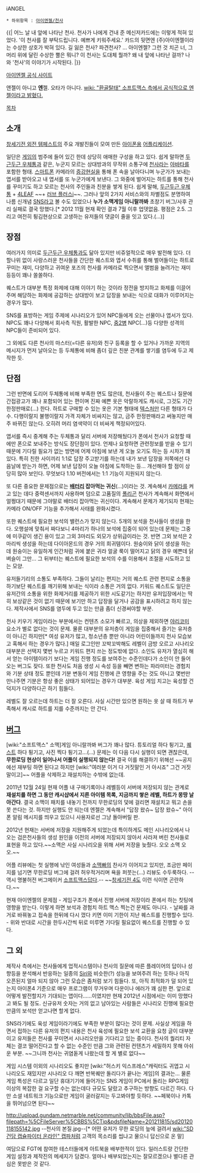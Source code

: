 iANGEL

 * 하위항목 : [[아이엔젤/천사]]

{{|
어느 날 내 앞에 나타난 천사. 천사가 나에게 건내 준 메신저카드에는 이렇게 적혀 있었다.
'이 천사를 잘 부탁드립니다. 예쁘게 키워주세요.'
카드의 뒷면엔 (주)아이엔젤이라는 수상한 상호가 박혀 있다. 
길 잃은 천사? 파견천사? … 아이엔젤? 
그런 것 치곤 너, 그 머리 위에 달린 수상한 뿔은 뭐니?
이 천사는 도대체 뭘까? 왜 내 앞에 나타난 걸까?
나와 '천사'의 이야기가 시작된다. 
|}}

[http://iangel.softmax.co.kr/Index.do 아이엔젤 공식 사이트]

앤젤이 아니고 '''엔'''젤. 오타가 아니다. [[wiki: "환골탈태" 소프트맥스 측에서 공식적으로 엔젤이라고 밝혔다.]]

[[목차]]

== 소개 ==
[[창세기전 외전 템페스트]]의 주요 개발진들이 모여 만든 [[아이폰]]용 [[어플리케이션]].

일단은 [[게임]]의 범주에 들어 있긴 한데 상당히 애매한 구성을 하고 있다. 쉽게 말하면 [[두근두근 우체통]]과 같은, 누군지 모르는 상대방과의 무작위 소통구에 [[천사]]라는 [[아바타]]를 포함한 형태. [[스마트폰]] 카메라의 [[증강현실]]을 통해 폰 속을 날아다니며 누군가가 보내는 엽서를 받아오고 내 엽서를 또 누군가에게 보낸다. 그 와중에 벌어지는 하트를 통해 천사를 꾸미기도 하고 모르는 천사의 주인들과 친분을 쌓게 된다. 쉽게 말해, [[두근두근 우체통]] + [[4LEAF]] ~~+ [[러브 플러스i]]~~. 그러나 앞의 2가지 서비스와의 차별점도 분명하여 나름 신개념 [[SNS]]라고 볼 수도 있었으나 '''누가 소맥게임 아니랄까봐''' 초창기 버그/사후 관리 실패로 결국 망했다.[* 2012 11월 현재 확인 결과 7월 이후 업뎃없음. 평점은 2.5. 그리고 여전히 튕김현상으로 고생하는 유저들의 댓글이 줄을 잇고 있다.(...)]


== 장점 ==
여러가지 의미로 [[두근두근 우체통]]과도 닮아 있지만 비쥬얼적으로 매우 발전해 있다. 더할나위 없이 사랑스러운 천사들을 간단한 퀘스트와 엽서 수취를 통해 벌어들이는 하트로 꾸미는 재미, 다양하고 귀여운 포즈의 천사를 카메라로 찍으면서 앨범을 늘려가는 재미 등등이 꽤나 쏠쏠하다. 

퀘스트가 대부분 특정 화제에 대해 이야기 하는 것이라 정전을 방지하고 화제를 이끌어주며 해당하는 화제에 공감하는 상대방이 보고 답장을 보내는 식으로 대화가 이루어지는 경우가 많다. 

SNS를 표방하는 게임 주제에 시나리오가 있어 NPC들에게 오는 선물이나 엽서가 있다. NPC도 꽤나 다양해서 회사측 직원, 활발한 NPC, [[중2병]] NPC(...)등 다양한 성격의 NPC들이 준비되어 있다.

그 외에도 다른 천사의 마스터(=다른 유저)와 친구 등록을 할 수 있거나 가까운 지역의 메시지가 먼저 날아오는 등 두체통에 비해 좀더 깊은 친분 관계를 쌓기를 염두에 두고 제작한 듯.


== 단점 ==
그런 반면에 도리어 두체통에 비해 부족한 면도 많은데, 천사들이 주는 퀘스트나 질문에 간접광고가 꽤나 포함되어 있는 편이며 진짜 예쁜 옷은 악랄하게도 캐시로, 그것도 기간 한정판매로(...) 한다. 하트로 구매할 수 있는 옷은 기본 형태에 [[텍스처]]만 다른 형태가 다수. 다행이랄지 불행이랄지 가격 자체가 비싸지는 않고, 금주 한정판매라고 써놓지만 매주 바뀌진 않는다. 오히려 머리 염색약이 더 비싸게 책정되어있다.

엽서를 즉시 중계해 주는 두체통과 달리 서버에 저장해뒀다가 폰에서 천사가 요청할 때에만 폰으로 보내주는 방식도 장단점이 있다. 언제나 요청하면 관련정보를 받을 수 있기 때문에 기다릴 필요가 없는 방면에 어제 아침에 보낸 게 오늘 오기도 하는 등 시차가 꽤 있다. 특히 친한 사이끼리 1:1로 답장 주고받기를 하는데 내가 보낸 답장을 저쪽에선 다음날에 받는가 하면, 어제 보낸 답장이 오늘 아침에 도착하는 등... 개선해야 할 점이 상당히 많아 보인다. 무엇보다 1.10 버전에서는 1:1 기능이 지원되지 않는다.

또 다른 중요한 문제점으로는 '''[[배터리]] 잡아먹는 귀신'''(...)이라는 것. 계속해서 [[카메라]]를 켜고 있는 데다 중력센서까지 사용하며 덤으로 고품질의 [[폴리곤]] 천사가 계속해서 화면에서 얼쩡대기 때문에 그야말로 배터리 잡아먹는 귀신이다. 계속해서 문제가 제기되자 현재는 카메라 ON/OFF 기능을 추가해서 사태를 완화시켰다.

또한 퀘스트에 필요한 보석의 밸런스가 맞지 않는다. 5개의 보석을 천사들이 생성을 한다. 오행설에 맞춰서 짜다보니 4마리가 하나의 보석에 집중이 되어 있는데 문제는 그중에 미쿠같이 생긴 용이 있고 그외 3마리도 외모가 상위급이라는 것. 반면 그외 보석은 2마리씩 생성을 하는데 다이아몬드의 경우 거의 희귀템이다. 원숭이와 닭이 생성을 하는데 원숭이는 유일하게 인간처럼 귀에 붙은 귀라 얼굴 룩이 떨어지고 닭의 경우 예쁜데 닭벼슬이 그만... 그 뒤부터는 퀘스트에 필요한 보석의 수를 이용해서 조절을 시도하고 있는 모양.

유저들기리의 소통도 부족하다. 그들이 날리는 편지는 거의 퀘스트 관련 편지로 소통을 하기보단 퀘스트를 깨기위해 보내는 식이라 소통은 거의 없다.
키워드 퀘스트도 일단은 유저간의 소통을 위한 화제거리를 제공하기 위한 시도같기는 하지만 유저입장에서는 딱히 보상같은 것이 없기 때문에 보기만 하고 답장을 달거나 공감을 표시하려고 하지 않는다. 제작사에서 SNS를 염두에 두고 있는 만큼 좀더 신경써야할 부분.

천사 키우기 게임이라는 부분에서는 컨텐츠 소모가 빠르고, 의상을 제외하면 [[야리코미]] 요소가 별로 없다는 것이 문제. 물론 대부분의 유저층이 게임을 집중해서 즐기는 유저층이 아니긴 하지만[* 여성 유저가 많고, 청소년층 뿐만 아니라 어린이들까지 천사 모습보고 혹해서 하는 경우가 많다.] 매일 로그인만 꼬박꼬박해도 레벨이 금방 오르고 시나리오 대부분은 선택지 몇번 누르고 키워드 편지 쓰는 정도밖에 없다.
소인도 유저가 열심히 해서 얻는 아이템이라기 보다는 게임 진행 정도를 보여주는 수준인데다가 소인이 안 들어오는 버그도 잦다.
또한 천사도 처음 생성 시 속성 등을 빼면 변하는 파라미터는 경험치와 기분 상태 정도 뿐인데 기분 변동이 게임 진행에 큰 영향을 주는 것도 아니고 몇번만 만나주면 기분은 항상 좋은 상태가 되어있는 경우가 대부분. 육성 게임 치고는 육성할 건덕지가 다양하다곤 하기 힘들다.

레벨도 잘 오르는데 하트는 더 잘 오른다. 사실 시간만 있으면 원하는 옷 살 때 하트가 부족해서 캐시로 하트를 지를 수준까지는 안 간다.


== [[버그]] ==
[wiki:"소프트맥스" 소맥]게임 아니랄까봐 버그가 꽤나 많다. 튜토리얼 하다 튕기고, [[퀘스트]] 하다 튕기고, 사진 찍다 튕기고...(...) 문제는 이 다음 다시 실행이 되면 괜찮은데, '''무한로딩 현상이 일어나서 어플이 실행되지 않는다!''' 결국 이를 해결하기 위해선 ~~공지에선 재부팅 하면 된다고 하지만 [wiki:"여러분 이거 다 거짓말인 거 아시죠" 그건 거짓말이고]~~ 어플을 삭제하고 재설치하는 수밖에 없는데.

2011년 12월 24일 현재 어플 내 구매기록이나 레벨등이 서버에 저장되지 않는 관계로 '''재설치를 하면 그 동안 캐시샵에서 지른 아이템 목록, 지금까지 쌓은 레벨, 하트가 몽땅 날아간다'''. 결국 소맥이 패치를 내놓기 전까지 무한로딩의 덫에 걸리면 재설치고 뭐고 손을 못 쓴다는 것. 하지만 실행도 안 되는데 엔젤은 계속해서 "답장 왔슈~ 답장 왔슈~" 아이폰 알림 메시지를 띄우고 있으니 사용자로선 그냥 돌아버릴 판.

2012년 현재는 서버에 저장을 지원해주게 되었는데 특이하게도 메인 시나리오에서 나오는 검은천사들의 생성 원인을 이전의 서버에 저장되지 않아서 사라져 버린 천사들로 표현을 하고 있다.~~소맥은 사실 시나리오을 위해 서버 저장을 늦췄다. 오오 소맥 오오.~~

어플 리뷰에는 첫 실행에 낚인 여성들과 [[소맥빠]]의 찬사가 이어지고 있지만, 조금만 페이지를 넘기면 무한로딩 버그에 걸려 허우적거리며 욕을 퍼붓는(...) 리뷰도 수두룩하다. --역시 명불허전 버그메이커 [[소프트맥스]]답다.-- ~~[[창세기전 4]]도 이런 식이면 곤란하다.~~


현재 아이엔젤의 문제점
- 게임구조가 폰에서 진행 서버에 저장이라 폰에서 하는 칫팅에 영향을 받는다. 이렇게 하면 보석과 경험치 하트 맥스 찍는건 문제도 아니다.
- 날짜를 과거로 바꿔놓고 접속을 한뒤에 다시 껐다 키면 이미 기한이 지난 퀘스트를 진행할수 있다.
- 위와 반대로 시간을 한두시간씩 뒤로 미루면 기다릴 필요없이 퀘스트를 진행할 수 있다.


== 그 외 ==
제작사 측에서는 천사들에게 업적시스템이나 천사의 질문에 따른 플레이어의 답이나 성향등을 분석해서 반응하는 일종의 [[Siri]]와 비슷한(?) 성능을 보여주려 하는 듯하나 아직 오픈된지 얼마 되지 않아 그런 모습은 좀처럼 보기 힘들다. 또, 아직 최적화가 덜 되어 있는지 아이폰4 기준으로 매우 프로그램이 무거우며 다운이나 에러가 꽤 심한 편. 앞으로 어떻게 발전할지가 기대되는 앱이다......이였지만 현재 2012년 시점에서는 이미 망했다고 봐도 될 정도. 신규유저 숫자는 거의 없고 남아있는 사람들은 시나리오 진행에 필요한 만큼의 보석만 얻고나면 할게 없다.

SNS라기에도 육성 게임이라기에도 부족한 부분이 많다는 것이 문제. 사실상 게임을 하면서 접하는 다른 유저의 편지 내용은 천사 육성에 필요한 보석 교환을 요청 글이 대부분이고 유저들은 천사를 꾸미면서 시나리오만을 기다리고 있는 중이다. 천사의 퀄리티 자체는 결코 떨어진다고 할 수 없는 수준인 만큼 그와 관련된 컨텐츠가 세밀하지 못해 아쉬운 부분. ~~그니까 천사는 귀염돋게 나왔는데 할 게 별로 없다~~

게임 시스템 이외의 시나리오도 좋지만 [wiki:"허스키 익스프레스"캐릭터도 귀엽고 시나리오도 재밌지만 시나리오 다 깨면 반복퀘만 돌리다가 끝나는 게임]의 결과는... 
물론 게임 특성은 다르고 일단 휴대기기에 들어가는 SNS 게임이 PC에서 돌리는 RPG게임 이상의 복잡한 걸 요구할 수는 없는데다 규모도 달랐고 추구하는 방향도 다르긴 하다. 다만 소셜 네트워크 기능으로만 게임이 굴러갈지는 두고봐야할 듯하다. ~~페북이나 카톡을 뛰어넘으면 된다~~


http://upload.gundam.netmarble.net/community/lib/bbsFile.asp?filepath=%5CFileServer%5CBBS%5CTip&pdsfileName=201211815/sd20120118155142.jpg
--천사의 본질.jpg--[* 어떤 유저가 무한 로딩의 늪에 걸려서 [[wiki:"SD건담 캡슐파이터 온라인" 캡파]]처럼 고객의 목소리를 씹냐고 물으니 답신으로 온 말]

여담으로 FGT에 참여한 테스터들에게 아트북을 배부한적이 있다. 일러스트랑 간단한 게임 설정과 제작진의 메세지가 담겼다. 얼마나 배부되었는지는 잘모르겠으나 별다른 관심은 못받은 것 같다.  
